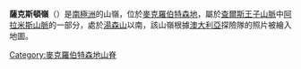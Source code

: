 {{coord|70|37|S|66|52|E|display=title}}

'''薩克斯頓嶺'''（{{lang-en|Saxton Ridge}}）是[[南極洲|南極洲]]的山嶺，位於[[麥克羅伯特森地|麥克羅伯特森地]]，屬於[[查爾斯王子山脈|查爾斯王子山脈]]中[[阿拉米斯山脈|阿拉米斯山脈]]的一部分，處於[[湯森山|湯森山]]以南，該山嶺根據[[澳大利亞|澳大利亞]]探險隊的照片被繪入地圖。

{{DEFAULTSORT:Saxton Ridge}}
[[Category:麥克羅伯特森地山脊|Category:麥克羅伯特森地山脊]]


{{MacRobertsonLand-geo-stub}}